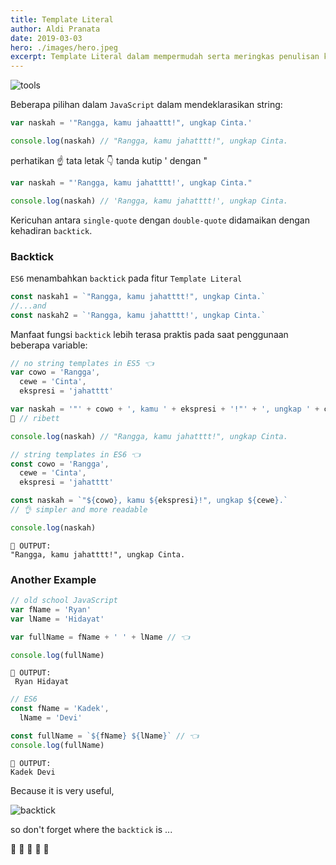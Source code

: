 ```yaml
---
title: Template Literal
author: Aldi Pranata
date: 2019-03-03
hero: ./images/hero.jpeg
excerpt: Template Literal dalam mempermudah serta meringkas penulisan kode sangat memengaruhi perkembangan dalam JavaScript Modern.
---
```


![tools](https://source.unsplash.com/XMFZqrGyV-Q)


Beberapa pilihan dalam `JavaScript` dalam mendeklarasikan string:

```javascript {1}
var naskah = '"Rangga, kamu jahaattt!", ungkap Cinta.'

console.log(naskah) // "Rangga, kamu jahatttt!", ungkap Cinta.
```

perhatikan ☝️ tata letak 👇 tanda kutip ' dengan "

```javascript {1}
var naskah = "'Rangga, kamu jahatttt!', ungkap Cinta."

console.log(naskah) // 'Rangga, kamu jahatttt!', ungkap Cinta.
```

Kericuhan antara `single-quote` dengan `double-quote` didamaikan dengan kehadiran `backtick`.

### Backtick

`ES6` menambahkan `backtick` pada fitur `Template Literal`

```javascript {1,3}
const naskah1 = `"Rangga, kamu jahatttt!", ungkap Cinta.`
//...and
const naskah2 = `'Rangga, kamu jahatttt!', ungkap Cinta.`
```

Manfaat fungsi `backtick` lebih terasa praktis pada saat penggunaan beberapa variable:

```javascript {6}
// no string templates in ES5 👈
var cowo = 'Rangga',
  cewe = 'Cinta',
  ekspresi = 'jahatttt'

var naskah = '"' + cowo + ', kamu ' + ekspresi + '!"' + ', ungkap ' + cewe + '.'
🤔️ // ribett

console.log(naskah) // "Rangga, kamu jahatttt!", ungkap Cinta.
```

```javascript {6}
// string templates in ES6 👈
const cowo = 'Rangga',
  cewe = 'Cinta',
  ekspresi = 'jahatttt'

const naskah = `"${cowo}, kamu ${ekspresi}!", ungkap ${cewe}.`
// 👌️ simpler and more readable

console.log(naskah)
```

```terminal
🔴 OUTPUT:
"Rangga, kamu jahatttt!", ungkap Cinta.
```

### Another Example

```javascript {5}
// old school JavaScript
var fName = 'Ryan'
var lName = 'Hidayat'

var fullName = fName + ' ' + lName // 👈

console.log(fullName)
```

```terminal
🔴 OUTPUT:
 Ryan Hidayat
```

```javascript {5}
// ES6
const fName = 'Kadek',
  lName = 'Devi'

const fullName = `${fName} ${lName}` // 👈
console.log(fullName)
```

```terminal
🔴 OUTPUT:
Kadek Devi
```

Because it is very useful,

![backtick](./images/backtick-key.jpg)

so don't forget where the `backtick` is ...

🎸 🎸 🎸 🎸 🎸
